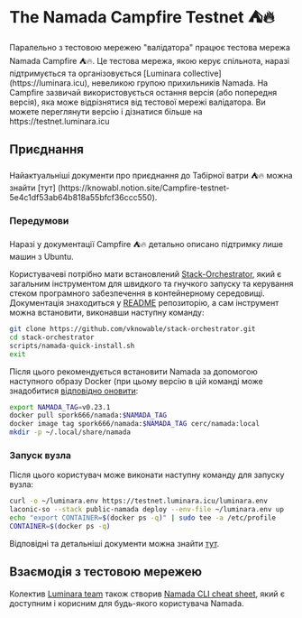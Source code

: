 
# The Namada Campfire Testnet ⛺🔥

<Callout type="info">
Паралельно з тестовою мережею "валідатора" працює тестова мережа Namada Campfire ⛺🔥. Це тестова мережа, якою керує спільнота, наразі підтримується та організовується [Luminara collective] (https://luminara.icu), невеликою групою прихильників Namada. На Campfire зазвичай використовується остання версія (або попередня версія), яка може відрізнятися від тестової мережі валідатора. Ви можете переглянути версію і дізнатися більше на https://testnet.luminara.icu
</Callout>

## Приєднання 

<Callout type="info" emoji="🏕️">
Найактуальніші документи про приєднання до Табірної ватри ⛺🔥 можна знайти [тут] (https://knowabl.notion.site/Campfire-testnet-5e4c1df53ab64b818a55bfcf36ccc550).
</Callout>

### Передумови

<Callout type="warning" emoji="❗">
Наразі у документації Campfire ⛺🔥 детально описано підтримку лише машин з Ubuntu. 
</Callout>

Користувачеві потрібно мати встановлений [Stack-Orchestrator](https://github.com/vknowable/stack-orchestrator), який є загальним інструментом для швидкого та гнучкого запуску та керування стеком програмного забезпечення в контейнерному середовищі. Документація знаходиться у [README](https://github.com/vknowable/stack-orchestrator/README.md) репозиторію, а сам інструмент можна встановити, виконавши наступну команду:

```bash copy
git clone https://github.com/vknowable/stack-orchestrator.git
cd stack-orchestrator
scripts/namada-quick-install.sh
exit
```

Після цього рекомендується встановити Namada за допомогою наступного образу Docker (при цьому версію в цій команді може знадобитися [відповідно оновити](https://testnet.luminara.icu):
```bash copy
export NAMADA_TAG=v0.23.1
docker pull spork666/namada:$NAMADA_TAG
docker image tag spork666/namada:$NAMADA_TAG cerc/namada:local
mkdir -p ~/.local/share/namada
```

### Запуск вузла

Після цього користувач може виконати наступну команду для запуску вузла:

```bash copy
curl -o ~/luminara.env https://testnet.luminara.icu/luminara.env
laconic-so --stack public-namada deploy --env-file ~/luminara.env up
echo "export CONTAINER=$(docker ps -q)" | sudo tee -a /etc/profile
CONTAINER=$(docker ps -q)
```

Відповідні та детальніші документи можна знайти [тут](https://knowabl.notion.site/From-scratch-to-syncing-in-10-minutes-c0a56b34cdec447fbe2a5cd8f559f0bb).

## Взаємодія з тестовою мережею

Колектив [Luminara team](https://luminara.icu) також створив [Namada CLI cheat sheet](https://www.notion.so/Namada-CLI-cheat-sheet-b54b220610bd4e7e91548e32d7ac3c8a), який є доступним і корисним для будь-якого користувача Namada.
